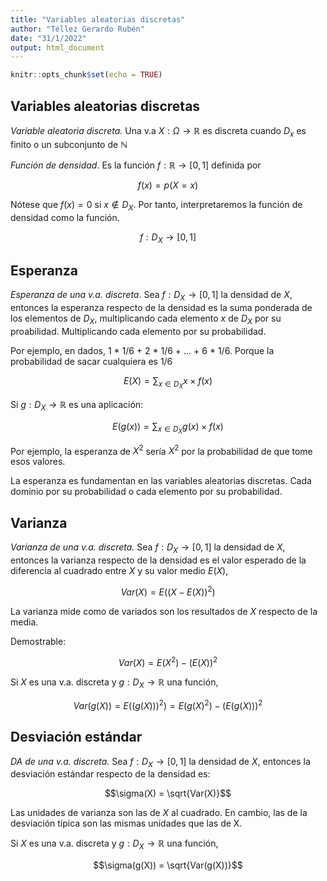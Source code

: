 ---
title: "Variables aleatorias discretas"
author: "Téllez Gerardo Rubén"
date: "31/1/2022"
output: html_document
---

```{r setup, include=FALSE}
knitr::opts_chunk$set(echo = TRUE)
```

## Variables aleatorias discretas

_Variable aleatoria discreta._ Una v.a $X : \Omega \rightarrow \mathbb{R}$ es discreta cuando $D_x$ es finito o un subconjunto de $\mathbb{N}$

_Función de densidad_. Es la función $f : \mathbb{R} \rightarrow [0,1]$ definida por

$$f(x) = p(X = x)$$

Nótese que $f(x) = 0$ si $x \notin D_X$. Por tanto, interpretaremos la función de densidad como la función.

$$f : D_X \rightarrow [0,1]$$

## Esperanza

_Esperanza de una v.a. discreta_. Sea $f : D_X \rightarrow [0,1]$ la densidad de $X$, entonces la esperanza respecto de la densidad es la suma ponderada de los elementos de $D_X$, multiplicando cada elemento $x$ de $D_X$ por su proabilidad. Multiplicando cada elemento por su probabilidad.

Por ejemplo, en dados, 1 * 1/6 + 2 * 1/6 + ... + 6 * 1/6. Porque la probabilidad de sacar cualquiera es 1/6

$$E(X) = \sum_{x \in D_X}{x \times f(x)}$$



Si $g : D_X \rightarrow \mathbb{R}$ es una aplicación:

$$E(g(x)) = \sum_{x \in D_X}{g(x) \times f(x)}$$

Por ejemplo, la esperanza de $X^2$ sería $X^2$ por la probabilidad de que tome esos valores.

La esperanza es fundamentan en las variables aleatorias discretas. Cada dominio por su probabilidad o cada elemento por su probabilidad.

## Varianza

_Varianza de una v.a. discreta._ Sea $f : D_X \rightarrow [0,1]$ la densidad de $X$, entonces la varianza respecto de la densidad es el valor esperado de la diferencia al cuadrado entre $X$ y su valor medio $E(X)$,

$$Var(X) = E((X - E(X))^2)$$

La varianza mide como de variados son los resultados de $X$ respecto de la media.

Demostrable:

$$Var(X) = E(X^2) - (E(X))^2$$

Si $X$ es una v.a. discreta y $g : D_X \rightarrow \mathbb{R}$ una función,

$$Var(g(X)) = E((g(X)))^2) = E(g(X)^2) - (E(g(X)))^2$$

## Desviación estándar

_DA de una v.a. discreta._ Sea $f : D_X \rightarrow [0,1]$ la densidad de $X$, entonces la desviación estándar respecto de la densidad es:

$$\sigma(X) = \sqrt{Var(X)}$$

Las unidades de varianza son las de $X$ al cuadrado. En cambio, las de la desviación típica son las mismas unidades que las de X.

Si $X$ es una v.a. discreta y $g : D_X \rightarrow \mathbb{R}$ una función,

$$\sigma(g(X)) = \sqrt{Var(g(X))}$$















